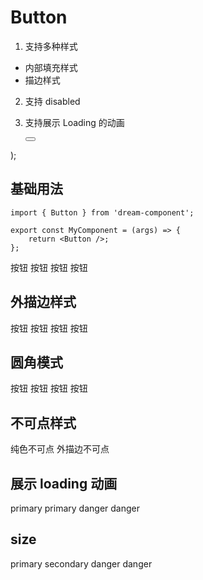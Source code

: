 
<Meta title="组件/Button" component={Button} />

# Button

1. 支持多种样式

-   内部填充样式
-   描边样式

2. 支持 disabled
3. 支持展示 Loading 的动画

    <div style={{ margin: '0 12px', display: 'inline-block' }}>
        <Button {...args} />
    </div>
);

## 基础用法

```tsx
import { Button } from 'dream-component';

export const MyComponent = (args) => {
    return <Button />;
};
```

<Canvas>
    <Story name="基础用法">
        <Basic type="primary">按钮</Basic>
        <Basic type="secondary">按钮</Basic>
        <Basic type="default">按钮</Basic>
        <Basic type="danger">按钮</Basic>
    </Story>
</Canvas>

## 外描边样式

<Canvas>
    <Story name="外描边样式">
        <Basic type="primary" outline={true}>
            按钮
        </Basic>
        <Basic type="secondary" outline={true}>
            按钮
        </Basic>
        <Basic type="default" outline={true}>
            按钮
        </Basic>
        <Basic type="danger" outline={true}>
            按钮
        </Basic>
    </Story>
</Canvas>

## 圆角模式

<Canvas>
    <Story name="圆角模式">
        <div style={{ display: 'flex', alignItems: 'center' }}>
            <Basic type="primary" rounded={true} outline={true}>
                按钮
            </Basic>
            <Basic type="secondary" rounded={true}>
                按钮
            </Basic>
            <Basic type="default" outline={true} rounded={true} loading={true}>
                按钮
            </Basic>
            <Basic type="danger" outline={true} rounded={true} loading={true} size={'small'}>
                按钮
            </Basic>
        </div>
    </Story>
</Canvas>

## 不可点样式

<Canvas>
    <Story name="不可点样式">
        <Basic type="primary" disabled={true}>
            纯色不可点
        </Basic>
        <Basic type="secondary" outline={true} disabled={true}>
            外描边不可点
        </Basic>
    </Story>
</Canvas>

## 展示 loading 动画

<Canvas>
    <Story name="展示 loading 动画">
        <Basic type="primary" loading={true}>
            primary
        </Basic>
        <Basic type="secondary" loading={true}>
            primary
        </Basic>
        <Basic type="danger" outline={true} loading={true}>
            danger
        </Basic>
        <Basic outline={true} loading={true}>
            danger
        </Basic>
    </Story>
</Canvas>

## size

<Canvas>
    <Story name="size">
        <Basic type="danger" outline={true} loading={true} size={'xsmall'}>
            primary
        </Basic>
        <Basic type="danger" outline={true} loading={true} size={'small'}>
            secondary
        </Basic>
        <Basic type="danger" outline={true} loading={true} size={'middle'}>
            danger
        </Basic>
        <Basic type="danger" outline={true} loading={true} size={'large'}>
            danger
        </Basic>
    </Story>
</Canvas>
